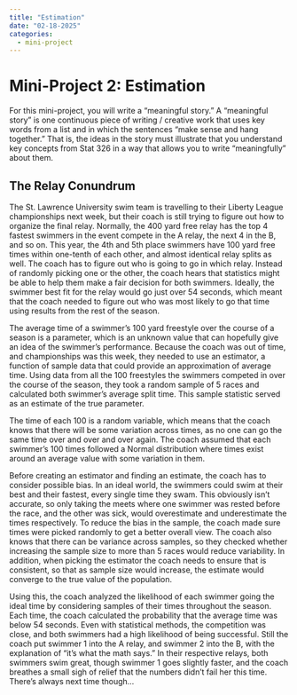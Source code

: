 ```yaml
---
title: "Estimation"
date: "02-18-2025"
categories:
  - mini-project
---
```

# Mini-Project 2: Estimation

For this mini-project, you will write a “meaningful story.” A “meaningful story” is one continuous piece of writing / creative work that uses key words from a list and in which the sentences “make sense and hang together.” That is, the ideas in the story must illustrate that you understand key concepts from Stat 326 in a way that allows you to write “meaningfully” about them. 

## The Relay Conundrum

The St. Lawrence University swim team is travelling to their Liberty League championships next week, but their coach is still trying to figure out how to organize the final relay. Normally, the 400 yard free relay has the top 4 fastest swimmers in the event compete in the A relay, the next 4 in the B, and so on. This year, the 4th and 5th place swimmers have 100 yard free times within one-tenth of each other, and almost identical relay splits as well. The coach has to figure out who is going to go in which relay. Instead of randomly picking one or the other, the coach hears that statistics might be able to help them make a fair decision for both swimmers. Ideally, the swimmer best fit for the relay would go just over 54 seconds, which meant that the coach needed to figure out who was most likely to go that time using results from the rest of the season. 
	
The average time of a swimmer’s 100 yard freestyle over the course of a season is a parameter, which is an unknown value that can hopefully give an idea of the swimmer’s performance. Because the coach was out of time, and championships was this week, they needed to use an estimator, a function of sample data that could provide an approximation of average time. Using data from all the 100 freestyles the swimmers competed in over the course of the season, they took a random sample of 5 races and calculated both swimmer’s average split time. This sample statistic served as an estimate of the true parameter.
	
The time of each 100 is a random variable, which means that the coach knows that there will be some variation across times, as no one can go the same time over and over and over again. The coach assumed that each swimmer’s 100 times followed a Normal distribution where times exist around an average value with some variation in them. 
	
Before creating an estimator and finding an estimate, the coach has to consider possible bias. In an ideal world, the swimmers could swim at their best and their fastest, every single time they swam. This obviously isn’t accurate, so only taking the meets where one swimmer was rested before the race, and the other was sick, would overestimate and underestimate the times respectively. To reduce the bias in the sample, the coach made sure times were picked randomly to get a better overall view. The coach also knows that there can be variance across samples, so they checked whether increasing the sample size to more than 5 races would reduce variability. In addition, when picking the estimator the coach needs to ensure that is consistent, so that as sample size would increase, the estimate would converge to the true value of the population. 
	
Using this, the coach analyzed the likelihood of each swimmer going the ideal time by considering samples of their times throughout the season. Each time, the coach calculated the probability that the average time was below 54 seconds. Even with statistical methods, the competition was close, and both swimmers had a high likelihood of being successful. Still the coach put swimmer 1 into the A relay, and swimmer 2 into the B, with the explanation of “it’s what the math says.” In their respective relays, both swimmers swim great, though swimmer 1 goes slightly faster, and the coach breathes a small sigh of relief that the numbers didn’t fail her this time. There’s always next time though… 
